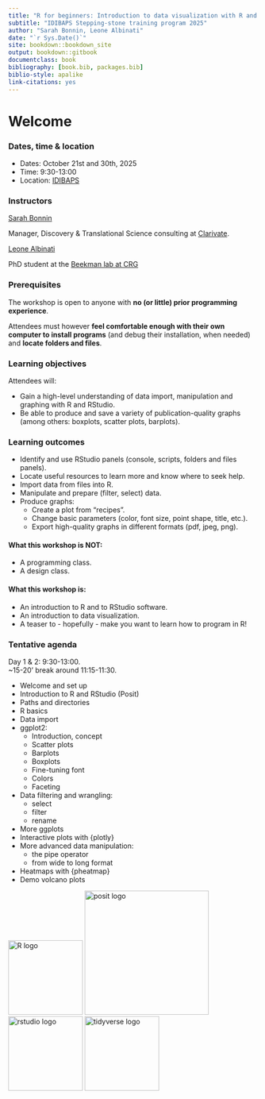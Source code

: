 ```yaml
--- 
title: "R for beginners: Introduction to data visualization with R and ggplot2: from data to publication-quality figures"
subtitle: "IDIBAPS Stepping-stone training program 2025"
author: "Sarah Bonnin, Leone Albinati"
date: "`r Sys.Date()`"
site: bookdown::bookdown_site
output: bookdown::gitbook
documentclass: book
bibliography: [book.bib, packages.bib]
biblio-style: apalike
link-citations: yes
---
```


# Welcome

<h3> Dates, time & location </h3>

* Dates: October 21st and 30th, 2025
* Time:  9:30-13:00
* Location: [IDIBAPS](https://www.clinicbarcelona.org/en/idibaps)

<h3> Instructors </h3>
 
[Sarah Bonnin](https://www.linkedin.com/in/sarahbonnin/) 

Manager, Discovery & Translational Science consulting at [Clarivate](https://clarivate.com/).

[Leone Albinati]()

PhD student at the [Beekman lab at CRG](https://www.crg.eu/en/programmes-groups/beekman-lab)

<h3>Prerequisites</h3>

The workshop is open to anyone with **no (or little) prior programming experience**.

Attendees must however **feel comfortable enough with their own computer to install programs** (and debug their installation, when needed) and **locate folders and files**.

<h3> Learning objectives</h3>

Attendees will:

* Gain a high-level understanding of data import, manipulation and graphing with R and RStudio. 
* Be able to produce and save a variety of publication-quality graphs (among others: boxplots, scatter plots, barplots).

<h3>Learning outcomes</h3>

* Identify and use RStudio panels (console, scripts, folders and files panels).
* Locate useful resources to learn more and know where to seek help.
* Import data from files into R.
* Manipulate and prepare (filter, select) data.
* Produce graphs:
  * Create a plot from “recipes”.
  * Change basic parameters (color, font size, point shape, title, etc.).
  * Export high-quality graphs in different formats (pdf, jpeg, png).

<h4>What this workshop is **NOT**:</h4>

* A programming class.
* A design class.

<h4>What this workshop is:</h4>

* An introduction to R and to RStudio software.
* An introduction to data visualization.
* A teaser to - hopefully - make you want to learn how to program in R!

<h3>Tentative agenda</h3>

Day 1 & 2: 9:30-13:00.
<br>
~15-20' break around 11:15-11:30.

* Welcome and set up
* Introduction to R and RStudio (Posit)
* Paths and directories
* R basics
* Data import
* ggplot2:
  * Introduction, concept
  * Scatter plots
  * Barplots
  * Boxplots
  * Fine-tuning font
  * Colors
  * Faceting
* Data filtering and wrangling:
  * select
  * filter
  * rename
* More ggplots
* Interactive plots with {plotly}
* More advanced data manipulation:
  * the pipe operator
  * from wide to long format
* Heatmaps with {pheatmap}
* Demo volcano plots

<img src="images/R_logo.png" alt="R logo" width="150"/> <img src="images/posit_logo.png" alt="posit logo" width="250"/> <img src="images/rstudio_logo.jpeg" alt="rstudio logo" width="150"/> <img src="images/R_tidyverse_logo.png" alt="tidyverse logo" width="150"/>
